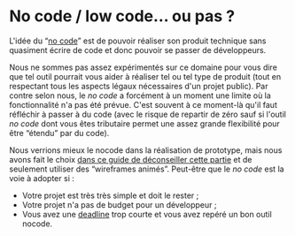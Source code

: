# No code / low code… ou pas ?

L'idée du “[no code](https://fr.wikipedia.org/wiki/D%C3%A9veloppement_No_code)” est de pouvoir réaliser son produit technique sans quasiment écrire de code et donc pouvoir se passer de développeurs.

Nous ne sommes pas assez expérimentés sur ce domaine pour vous dire que tel outil pourrait vous aider à réaliser tel ou tel type de produit (tout en respectant tous les aspects légaux nécessaires d'un projet public). Par contre selon nous, le _no code_ a forcément à un moment une limite où la fonctionnalité n'a pas été prévue. C'est souvent à ce moment-là qu'il faut réfléchir à passer à du code (avec le risque de repartir de zéro sauf si l'outil _no code_ dont vous êtes tributaire permet une assez grande flexibilité pour être “étendu” par du code).

Nous verrions mieux le nocode dans la réalisation de prototype, mais nous avons fait le choix [dans ce guide de déconseiller cette partie](#prototype-technique-ou-pas) et de seulement utiliser des “wireframes animés”. Peut-être que le _no code_ est la voie à adopter si :

- Votre projet est très très simple et doit le rester ;
- Votre projet n'a pas de budget pour un développeur ;
- Vous avez une [deadline](https://fr.wikipedia.org/wiki/Deadline) trop courte et vous avez repéré un bon outil nocode.
